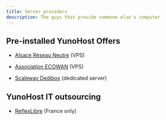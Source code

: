 ```yaml
---
title: Server providers
description: The guys that provide someone else's computer
---
```



## Pre-installed YunoHost Offers

* [Alsace Réseau Neutre](https://arn-fai.net) (VPS) <HighlightFFDN/> <HighlightCHATONS/>

* [Association ECOWAN](https://ecowan.fr) (VPS)

* [Scaleway Dedibox](https://www.scaleway.com/en/dedibox/operating-systems/) (dedicated server)

## YunoHost IT outsourcing

* [ReflexLibre](https://reflexlibre.net) (France only) <HighlightCHATONS/>
